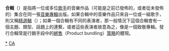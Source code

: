 {{distinguish|選集}}
{{unreferenced|time=2020-05-29T19:27:30+00:00}}
'''合輯'''（{{lang-en|Compilation albums}}）是指將一位或多位[[歌手|歌手]]的音樂作品（可能是之前已發佈的，或者從未發佈的）集合在同一張[[音樂專輯|音樂專輯]]出版。如果合輯中的音樂作品只來自一位或一組歌手，則又稱[[精選輯|精選輯]]（{{lang|en|Retrospective album}}）；如果一個合輯有不同的表演者，那一般情況下這個合輯會有一個主題、類型、話題上的連繫，或者這些表演者故意為之，像是一個致敬專輯。發行合輯常是行銷手段中的[[綁售|綁售]]（Product bundling）[[策略|策略]]的體現。
{{Music-stub}}
[[Category:合輯|*]]
[[Category:專輯種類|CA]]
